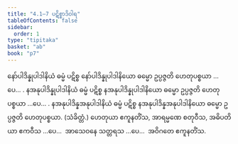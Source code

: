 ```yaml
---
title: "4.1–7 ပဋိစ္စာဒိဝါရ"
tableOfContents: false
sidebar:
  order: 1
type: "tipitaka"
basket: "ab"
book: "p7"
---
```



<DynamicBreadcrumb />

<Division number="14" book="p7" e="ch" v="40" p="67">

<Paragraph number="30" book="p7">
နော်ပါဒိန္နုပါဒါနိယံ ဓမ္မံ ပဋိစ္စ နော်ပါဒိန္နုပါဒါနိယော ဓမ္မော ဥပ္ပဇ္ဇတိ ဟေတုပစ္စယာ …ပေ… .
</Paragraph>

<Paragraph number="31" book="p7">
နအနုပါဒိန္နုပါဒါနိယံ ဓမ္မံ ပဋိစ္စ နအနုပါဒိန္နုပါဒါနိယော ဓမ္မော ဥပ္ပဇ္ဇတိ ဟေတုပစ္စယာ …ပေ… .
</Paragraph>

<Paragraph number="32" book="p7">
နအနုပါဒိန္နအနုပါဒါနိယံ ဓမ္မံ ပဋိစ္စ နအနုပါဒိန္နအနုပါဒါနိယော ဓမ္မော ဥပ္ပဇ္ဇတိ ဟေတုပစ္စယာ. (သံခိတ္တံ.)
</Paragraph>

</Division>
<Division number="15" book="p7" e="ch" v="40" p="68">

<Paragraph number="33" book="p7">
ဟေတုယာ ဧကူနတိံသ, အာရမ္မဏေ စတုဝီသ, အဓိပတိယာ ဧကဝီသ …ပေ…  အာသေဝနေ သတ္တရသ …ပေ…  အဝိဂတေ ဧကူနတိံသ.
</Paragraph>
</Division>